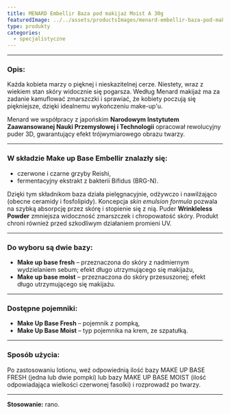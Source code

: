 ```yaml
---
title: MENARD Embellir Baza pod makijaż Moist A 30g
featuredImage: ../../assets/productsImages/menard-embellir-baza-pod-makijaz-moist-a-30g.png
type: produkty
categories:
  - specjalistyczne
---
```



<Embellir />

---

<h3>Opis:</h3>

Każda kobieta marzy o pięknej i nieskazitelnej cerze. Niestety, wraz z wiekiem stan skóry widocznie się pogarsza. Według Menard makijaż ma za zadanie kamuflować zmarszczki i sprawiać, że kobiety poczują się piękniejsze, dzięki idealnemu wykończeniu make-up'u.

Menard we współpracy z japońskim **Narodowym Instytutem Zaawansowanej Nauki Przemysłowej i Technologii** opracował rewolucyjny puder 3D, gwarantujący efekt trójwymiarowego obrazu twarzy.

---

### W składzie **Make up Base Embellir** znalazły się:

- czerwone i czarne grzyby Reishi,
- fermentacyjny ekstrakt z bakterii Bifidus (BRG-N).

Dzięki tym składnikom baza działa pielęgnacyjnie, odżywczo i nawilżająco (obecne ceramidy i fosfolipidy). Koncepcja _skin emulsion formula_ pozwala na szybką absorpcję przez skórę i stopienie się z nią. Puder **Wrinkleless Powder** zmniejsza widoczność zmarszczek i chropowatość skóry. Produkt chroni również przed szkodliwym działaniem promieni UV.

---

### Do wyboru są dwie bazy:

- **Make up base fresh** – przeznaczona do skóry z nadmiernym wydzielaniem sebum; efekt długo utrzymującego się makijażu,
- **Make up base moist** – przeznaczona do skóry przesuszonej; efekt długo utrzymującego się makijażu.

---

### Dostępne pojemniki:

- **Make Up Base Fresh** – pojemnik z pompką,
- **Make Up Base Moist** – typ pojemnika na krem, ze szpatułką.

---

### Sposób użycia:

Po zastosowaniu lotionu, weź odpowiednią ilość bazy MAKE UP BASE FRESH (jedna lub dwie pompki) lub bazy MAKE UP BASE MOIST (ilość odpowiadająca wielkości czerwonej fasolki) i rozprowadź po twarzy.

---

**Stosowanie:** rano.
